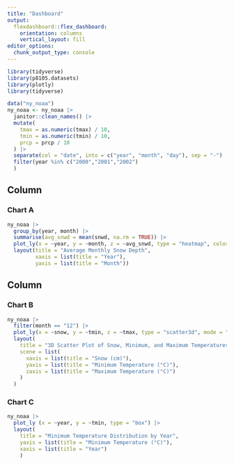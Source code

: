 ```yaml
---
title: "Dashboard"
output: 
  flexdashboard::flex_dashboard:
    orientation: columns
    vertical_layout: fill
editor_options: 
  chunk_output_type: console
---
```


```r
library(tidyverse)
library(p8105.datasets)
library(plotly)
library(tidyverse)

data("ny_noaa")
ny_noaa <- ny_noaa |>
  janitor::clean_names() |>
  mutate(
    tmax = as.numeric(tmax) / 10,
    tmin = as.numeric(tmin) / 10,
    prcp = prcp / 10
  ) |>
  separate(col = "date", into = c("year", "month", "day"), sep = "-") |>
  filter(year %in% c("2000","2001","2002")
  )

```

Column {data-width=650}
-----------------------------------------------------------------------

### Chart A

```r
ny_noaa |>
  group_by(year, month) |>
  summarise(avg_snwd = mean(snwd, na.rm = TRUE)) |>
  plot_ly(x = ~year, y = ~month, z = ~avg_snwd, type = "heatmap", colors = "Blues") |>
  layout(title = "Average Monthly Snow Depth", 
         xaxis = list(title = "Year"), 
         yaxis = list(title = "Month"))

```

Column {data-width=350}
-----------------------------------------------------------------------

### Chart B

```r
ny_noaa |>
  filter(month == "12") |>
  plot_ly(x = ~snow, y = ~tmin, z = ~tmax, type = "scatter3d", mode = "markers") |>
  layout(
    title = "3D Scatter Plot of Snow, Minimum, and Maximum Temperatures in December",
    scene = list(
      xaxis = list(title = "Snow (cm)"),
      yaxis = list(title = "Minimum Temperature (°C)"),
      zaxis = list(title = "Maximum Temperature (°C)")
    )
  )
```

### Chart C

```r
ny_noaa |>
  plot_ly (x = ~year, y = ~tmin, type = "box") |>
  layout(
    title = "Minimum Temperature Distribution by Year",
    yaxis = list(title = "Minimum Temperature (°C)"),
    xaxis = list(title = "Year")
    )
```

